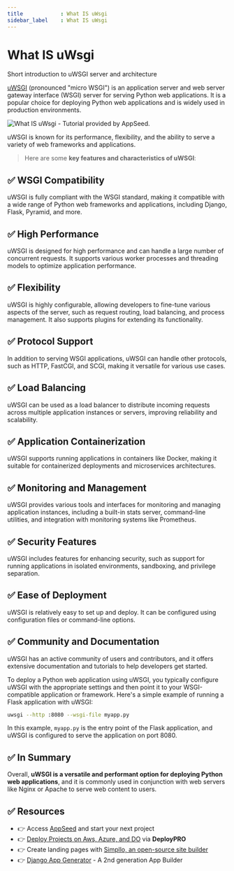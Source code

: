 ```yaml
---
title            : What IS uWsgi 
sidebar_label    : What IS uWsgi 
---
```


# What IS uWsgi

<SubHeading> Short introduction to uWSGI server and architecture</SubHeading>

[uWSGI](https://uwsgi-docs.readthedocs.io/en/latest/) (pronounced "micro WSGI") is an application server and web server gateway interface (WSGI) server for serving Python web applications. 
It is a popular choice for deploying Python web applications and is widely used in production environments. 

![What IS uWsgi - Tutorial provided by AppSeed.](https://github-production-user-asset-6210df.s3.amazonaws.com/51070104/269224103-ea077c63-d4db-4f29-a7f0-25ac0155e894.jpg)

uWSGI is known for its performance, flexibility, and the ability to serve a variety of web frameworks and applications.

> Here are some **key features and characteristics of uWSGI**:

## ✅ **WSGI Compatibility** 

uWSGI is fully compliant with the WSGI standard, making it compatible with a wide range of Python web frameworks and applications, including Django, Flask, Pyramid, and more.

## ✅ **High Performance** 

uWSGI is designed for high performance and can handle a large number of concurrent requests. It supports various worker processes and threading models to optimize application performance.

## ✅ **Flexibility** 

uWSGI is highly configurable, allowing developers to fine-tune various aspects of the server, such as request routing, load balancing, and process management. 
It also supports plugins for extending its functionality.

## ✅ **Protocol Support** 

In addition to serving WSGI applications, uWSGI can handle other protocols, such as HTTP, FastCGI, and SCGI, making it versatile for various use cases.

## ✅ **Load Balancing** 

uWSGI can be used as a load balancer to distribute incoming requests across multiple application instances or servers, improving reliability and scalability.

## ✅ **Application Containerization** 

uWSGI supports running applications in containers like Docker, making it suitable for containerized deployments and microservices architectures.

## ✅ **Monitoring and Management** 

uWSGI provides various tools and interfaces for monitoring and managing application instances, including a built-in stats server, command-line utilities, and integration with monitoring systems like Prometheus.

## ✅ **Security Features** 

uWSGI includes features for enhancing security, such as support for running applications in isolated environments, sandboxing, and privilege separation.

## ✅ **Ease of Deployment** 

uWSGI is relatively easy to set up and deploy. It can be configured using configuration files or command-line options.

## ✅ **Community and Documentation** 

uWSGI has an active community of users and contributors, and it offers extensive documentation and tutorials to help developers get started.

To deploy a Python web application using uWSGI, you typically configure uWSGI with the appropriate settings and then point it to your WSGI-compatible application or framework. Here's a simple example of running a Flask application with uWSGI:

```bash
uwsgi --http :8080 --wsgi-file myapp.py
```

In this example, `myapp.py` is the entry point of the Flask application, and uWSGI is configured to serve the application on port 8080.

## ✅ In Summary

Overall, **uWSGI is a versatile and performant option for deploying Python web applications**, and it is commonly used in conjunction with web servers like Nginx or Apache to serve web content to users.

## ✅ Resources 

- 👉 Access [AppSeed](https://appseed.us/) and start your next project
- 👉 [Deploy Projects on Aws, Azure, and DO](https://www.docs.deploypro.dev/) via **DeployPRO**
- 👉 Create landing pages with [Simpllo, an open-source site builder](https://www.simpllo.com/)
- 👉 [Django App Generator](https://app-generator.dev/django/) - A 2nd generation App Builder
